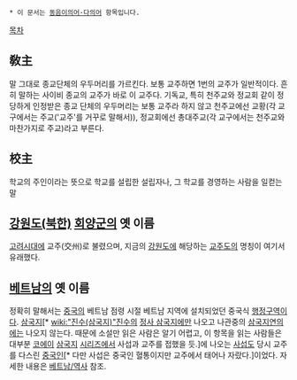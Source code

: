  * 이 문서는 [[동음이의어·다의어]] 항목입니다.

[[목차]]
== 敎主 ==
말 그대로 종교단체의 우두머리를 가르킨다. 보통 교주하면 1번의 교주가 일반적이다. 흔히 말하는 사이비 종교의 교주가 바로 이 교주다. 기독교, 특히 천주교와 정교회 같이 정당하게 인정받은 종교 단체의 우두머리는 보통 교주라 하지 않고 천주교에선 교황(각 교구에서는 주교('교주'를 거꾸로 말해서)), 정교회에선 총대주교(각 교구에서는 천주교와 마찬가지로 주교)라고 부른다. 

== 校主 ==
학교의 주인이라는 뜻으로 학교를 설립한 설립자나, 그 학교를 경영하는 사람을 일컫는 말

== [[강원도(북한)]] [[회양군]]의 옛 이름 ==
[[고려]]시대에 교주(交州)로 불렸으며, 지금의 [[강원도]]에 해당하는 [[교주도]]의 명칭이 여기서 유래했다.

== [[베트남]]의 옛 이름 ==
정확히 말해서는 [[중국]]의 베트남 점령 시절 베트남 지역에 설치되었던 중국식 [[행정구역]]이다. [[삼국지]][* [[wiki:"진수(삼국지)"진수]]의 [[정사 삼국지]]에만 나오고 나관중의 [[삼국지연의]]에는 나오지 않는다. 때문에 소설만 읽은 사람은 알기 어렵고, 이 항목을 읽는 사람들은 대부분 [[코에이]] [[삼국지]] [[시리즈]]에서 사섭과 교주를 접했을 듯.]에 나오는 [[사섭]]도 당시 교주를 다스린 [[중국인]][* 다만 사섭은 중국인 혈통이지만 교주에서 태어나 자랐다.]이었다. 자세한 내용은 [[베트남/역사]] 참조. 
